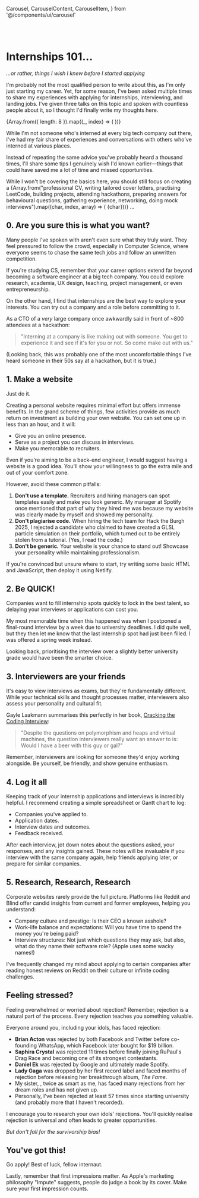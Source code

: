   Carousel,
  CarouselContent,
  CarouselItem,
} from '@/components/ui/carousel'

<LinkTo displayText="Back" link="/" />
<br />
<br />

# Internships 101...

_...or rather, things I wish I knew before I started applying_

I'm probably not the most qualified person to write about this, as I'm only just starting my career. Yet, for some reason, I've been asked multiple times to share my experiences with applying for internships, interviewing, and landing jobs. I've given three talks on this topic and spoken with countless people about it, so I thought I'd finally write my thoughts here.

<Carousel>
  <CarouselContent>
    {Array.from({ length: 8 }).map((_, index) => (
      <CarouselItem key={index}>
        <CarouselImage
          src={`/posts/internships-101/internships-101-${index + 1}.png`}
          alt={`Slide ${index + 1} about internships`}
          className="p-8"
          priority
        />
      </CarouselItem>
    ))}
  </CarouselContent>
</Carousel>

While I'm not someone who's interned at every big tech company out there, I've had my fair share of experiences and conversations with others who've interned at various places.

Instead of repeating the same advice you've probably heard a thousand times, I'll share some tips I genuinely wish I'd known earlier—things that could have saved me a lot of time and missed opportunities.

<div className="bg-card rounded-lg p-4">
  <p className="text-sm m-0 p-0">While I won't be covering the basics here, you should still focus on creating a {Array.from("professional CV, writing tailored cover letters, practising LeetCode, building projects, attending hackathons, preparing answers for behavioural questions, gathering experience, networking, doing mock interviews").map((char, index, array) => ( <span key={index} style={{fontSize: `${Math.max(14 - (index * 0.05), 0)}px`}}>{char}</span>))} ...</p>
</div>


## 0. Are you sure this is what you want?

Many people I've spoken with aren't even sure what they truly want. They feel pressured to follow the crowd, especially in Computer Science, where everyone seems to chase the same tech jobs and follow an unwritten competition.

If you're studying CS, remember that your career options extend far beyond becoming a software engineer at a big tech company. You could explore research, academia, UX design, teaching, project management, or even entrepreneurship.

On the other hand, I find that internships are the best way to explore your interests. You can try out a company and a role before committing to it. 

As a CTO of a *very* large company once awkwardly said in front of ~800 attendees at a hackathon:

> "Interning at a company is like making out with someone. You get to experience it and see if it's for you or not. So come make out with us."

(Looking back, this was probably one of the most uncomfortable things I've heard someone in their 50s say at a hackathon, but it is true.)

## 1. Make a website

Just do it.

Creating a personal website requires minimal effort but offers immense benefits. In the grand scheme of things, few activities provide as much return on investment as building your own website. You can set one up in less than an hour, and it will:

- Give you an online presence.
- Serve as a project you can discuss in interviews.
- Make you memorable to recruiters.

Even if you're aiming to be a back-end engineer, I would suggest having a website is a good idea. You'll show your willingness to go the extra mile and out of your comfort zone.

However, avoid these common pitfalls:

1. **Don't use a template.** Recruiters and hiring managers can spot templates easily and make you look generic. My manager at Spotify once mentioned that part of why they hired me was because my website was clearly made by myself and showed my personality.
2. **Don't plagiarise code.** When hiring the tech team for Hack the Burgh 2025, I rejected a candidate who claimed to have created a GLSL particle simulation on their portfolio, which turned out to be entirely stolen from a tutorial. (Yes, I read the code.)
3. **Don't be generic.** Your website is your chance to stand out! Showcase your personality while maintaining professionalism.

If you're convinced but unsure where to start, try writing some basic HTML and JavaScript, then deploy it using Netlify.

## 2. Be QUICK!

Companies want to fill internship spots quickly to lock in the best talent, so delaying your interviews or applications can cost you.

My most memorable time when this happened was when I postponed a final-round interview by a week due to university deadlines. I did quite well, but they then let me know that the last internship spot had just been filled. I was offered a spring week instead.

Looking back, prioritising the interview over a slightly better university grade would have been the smarter choice.

## 3. Interviewers are your friends

It's easy to view interviews as exams, but they're fundamentally different. While your technical skills and thought processes matter, interviewers also assess your personality and cultural fit.

Gayle Laakmann summarises this perfectly in her book, [Cracking the Coding Interview](https://www.crackingthecodinginterview.com/):

> "Despite the questions on polymorphism and heaps and virtual machines, the question interviewers really want an answer to is: Would I have a beer with this guy or gal?"

Remember, interviewers are looking for someone they'd enjoy working alongside. Be yourself, be friendly, and show genuine enthusiasm.

## 4. Log it all

Keeping track of your internship applications and interviews is incredibly helpful. I recommend creating a simple spreadsheet or Gantt chart to log:

- Companies you've applied to.
- Application dates.
- Interview dates and outcomes.
- Feedback received.

After each interview, jot down notes about the questions asked, your responses, and any insights gained. These notes will be invaluable if you interview with the same company again, help friends applying later, or prepare for similar companies.

## 5. Research, Research, Research

Corporate websites rarely provide the full picture. Platforms like Reddit and Blind offer candid insights from current and former employees, helping you understand:

- Company culture and prestige: Is their CEO a known asshole?
- Work-life balance and expectations: Will you have time to spend the money you're being paid?
- Interview structures: Not just which questions they may ask, but also, what do they name their software role? (Apple uses some wacky names!)

I've frequently changed my mind about applying to certain companies after reading honest reviews on Reddit on their culture or infinite coding challenges.

## Feeling stressed?

Feeling overwhelmed or worried about rejection? Remember, rejection is a natural part of the process. Every rejection teaches you something valuable.

Everyone around you, including your idols, has faced rejection:

- **Brian Acton** was rejected by both Facebook and Twitter before co-founding WhatsApp, which Facebook later bought for $19 billion.
- **Saphira Crystal** was rejected 11 times before finally joining RuPaul's Drag Race and becoming one of its strongest contestants.
- **Daniel Ek** was rejected by Google and ultimately made Spotify.
- **Lady Gaga** was dropped by her first record label and faced months of rejection before releasing her breakthrough album, _The Fame_.
- My sister, <Avatar url="https://unavatar.io/github/cris-maillo" name="Cris Maillo" link="https://crismaillo.net/" />, twice as smart as me, has faced many rejections from her dream roles and has not given up.
- Personally, I've been rejected at least 57 times since starting university (and probably more that I haven't recorded).

I encourage you to research your own idols' rejections. You'll quickly realise rejection is universal and often leads to greater opportunities.

_But don't fall for the survivorship bias!_

## You've got this!

Go apply! Best of luck, fellow internaut.

Lastly, remember that first impressions matter. As Apple's marketing philosophy "Impute" suggests, people do judge a book by its cover. Make sure your first impression counts.
